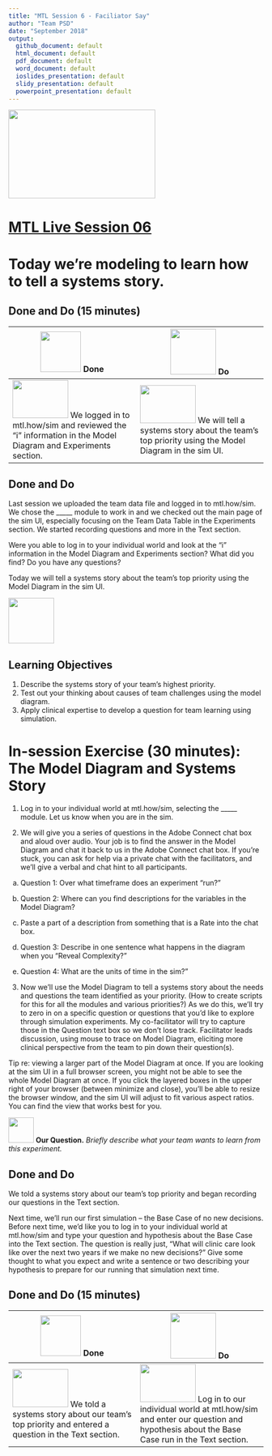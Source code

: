 ```yaml
---
title: "MTL Session 6 - Faciliator Say"
author: "Team PSD"
date: "September 2018"
output: 
  github_document: default
  html_document: default
  pdf_document: default
  word_document: default
  ioslides_presentation: default
  slidy_presentation: default
  powerpoint_presentation: default
---
```


<img src = "https://github.com/lzim/teampsd/blob/master/resources/logos/mtl_live_sq_sm.png"
     height = "175" width = "290">  

# [MTL Live Session 06](https://github.com/lzim/teampsd/blob/master/mtl_facilitate_workgroup/mtl_live_guide/mtl_live_session06_see.Rmd "MTL Live Session 06")

# Today we're modeling to learn how to tell a systems story.

## Done and Do (15 minutes)
<!-- Do/Done Tables -->
| <img src = "https://raw.githubusercontent.com/lzim/teampsd/hexagon_icons/np_hexagon-check-mark_309690_003F72.png" height = "80" width = "80"> **Done** | <img src = "https://raw.githubusercontent.com/lzim/teampsd/hexagon_icons/np_synchronize_778914_003F72.png" height = "90" width = "90"> **Do** |
| --- | --- | 
|[<img src = "https://raw.githubusercontent.com/lzim/teampsd/master/resources/logos/mtl_how_sim.png" height = "75" width = "110">](http://mtl.how/sim)  We logged in to mtl.how/sim and reviewed the "i" information in the Model Diagram and Experiments section.| [<img src = "https://raw.githubusercontent.com/lzim/teampsd/master/resources/logos/mtl_how_sim.png" height = "75" width = "110">](http://mtl.how/sim)  We will tell a systems story about the team's top priority using the Model Diagram in the sim UI. | 

## Done and Do

Last session we uploaded the team data file and logged in to mtl.how/sim. We chose the _____ module to work in and we checked out the main page of the sim UI, especially focusing on the Team Data Table in the Experiments section. We started recording questions and more in the Text section.

Were you able to log in to your individual world and look at the “i” information in the Model Diagram and Experiments section? What did you find? Do you have any questions?

Today we will tell a systems story about the team’s top priority using the Model Diagram in the sim UI.


<!-- Learning Objectives Icon --> 
<img src = "https://github.com/lzim/teampsd/blob/master/resources/icons/we_decided_learning_objectives.png" height = "90" width = "90" style ="display: inline-block"/> 

## Learning Objectives

1. Describe the systems story of your team's highest priority. 
2. Test out your thinking about causes of team challenges using the model diagram.
3. Apply clinical expertise to develop a question for team learning using simulation.

# In-session Exercise (30 minutes): The Model Diagram and Systems Story

1.	Log in to your individual world at mtl.how/sim, selecting the _____ module. Let us know when you are in the sim.

2.	We will give you a series of questions in the Adobe Connect chat box and aloud over audio. Your job is to find the answer in the Model Diagram and chat it back to us in the  Adobe Connect chat box. If you’re stuck, you can ask for help via a private chat with the facilitators, and we’ll give a verbal and chat hint to all participants.

a.	Question 1: Over what timeframe does an experiment “run?”

b.	Question 2: Where can you find descriptions for the variables in the Model Diagram?

c.	Paste a part of a description from something that is a Rate into the chat box.

d.	Question 3: Describe in one sentence what happens in the diagram when you “Reveal Complexity?”

e.	Question 4: What are the units of time in the sim?”

3.	Now we’ll use the Model Diagram to tell a systems story about the needs and questions the team identified as your priority. (How to create scripts for this for all the modules and various priorities?) As we do this, we’ll try to zero in on a specific question or questions that you’d like to explore through simulation experiments. My co-facilitator will try to capture those in the Question text box so we don’t lose track.  Facilitator leads discussion, using mouse to trace on Model Diagram, eliciting more clinical perspective from the team to pin down their question(s).

Tip re: viewing a larger part of the Model Diagram at once. If you are looking at the sim UI in a full browser screen, you might not be able to see the whole Model Diagram at once. If you click the layered boxes in the upper right of your browser (between minimize and close), you’ll be able to resize the browser window, and the sim UI will adjust to fit various aspect ratios. You can find the view that works best for you.


[<img src = "https://raw.githubusercontent.com/lzim/teampsd/master/resources/icons/mtl_question.png" height = "50" width = "50" style = "display: inline-block"/>](http://mtl.how/sim) **Our Question.** *Briefly describe what your team wants to learn from this experiment.* 

## Done and Do

We told a systems story about our team’s top priority and began recording our questions in the Text section.

Next time, we’ll run our first simulation – the Base Case of no new decisions. Before next time, we’d like you to log in to your individual world at mtl.how/sim and type your question and hypothesis about the Base Case into the Text section. The question is really just, “What will clinic care look like over the next two years if we make no new decisions?” Give some thought to what you expect and write a sentence or two describing your hypothesis to prepare for our running that simulation next time.


## Done and Do (15 minutes)
<!-- Do/Done Tables -->
| <img src = "https://raw.githubusercontent.com/lzim/teampsd/hexagon_icons/np_hexagon-check-mark_309690_003F72.png" height = "80" width = "80"> **Done** | <img src = "https://raw.githubusercontent.com/lzim/teampsd/hexagon_icons/np_synchronize_778914_003F72.png" height = "90" width = "90"> **Do** |
| --- | --- | 
| [<img src = "https://raw.githubusercontent.com/lzim/teampsd/master/resources/logos/mtl_how_sim.png" height = "75" width = "110">](http://mtl.how/sim) We told a systems story about our team's top priority and entered a question in the Text section. | [<img src = "https://raw.githubusercontent.com/lzim/teampsd/master/resources/logos/mtl_how_sim.png" height = "75" width = "110">](http://mtl.how/sim) Log in to our individual world at mtl.how/sim and enter our question and hypothesis about the Base Case run in the Text section. |

